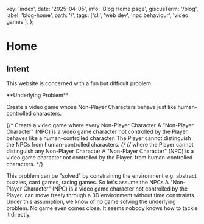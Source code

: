   key: 'index',
  date: '2025-04-05',
  info: 'Blog Home page',
  giscusTerm: '/blog',
  label: 'blog-home',
  path: '/',
  tags: ['cli', 'web dev', 'npc behaviour', 'video games'],
};

# Home

## Intent

This website is concerned with a fun but difficult problem.

<Card id="underlying-problem"> 
**Underlying Problem**

Create a video game whose Non-Player Characters behave just like human-controlled characters.

{/* Create a video game where every Non-Player Character <SideNote>A "Non-Player Character" (NPC) is a video game character not controlled by the Player.</SideNote>
behaves like a human-controlled character. The Player cannot distinguish the NPCs from human-controlled characters. */}
{/* where the Player cannot distinguish any Non-Player Character <SideNote>A "Non-Player Character" (NPC) is a video game character not controlled by the Player.</SideNote>
from human-controlled characters. */}
</Card>

This problem can be "solved" by constraining the environment e.g. abstract puzzles, card games, racing games.
So let's assume the NPCs <SideNote>A "Non-Player Character" (NPC) is a video game character not controlled by the Player.</SideNote> can move freely through a 3D environment without time constraints.
Under this assumption,
we know of no game solving the underlying problem.
No game even comes close.
It seems nobody knows how to tackle it directly.

